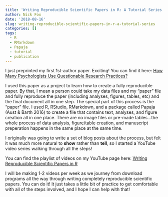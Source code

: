 ```yaml
---
title: 'Writing Reproducible Scientific Papers in R: A Tutorial Series'
author: Nick Fox
date: '2018-08-16'
slug: writing-reproducible-scientific-papers-in-r-a-tutorial-series
categories: []
tags:
  - R
  - RMarkdown
  - Papaja
  - tutorial
  - publication
---
```


I just preprinted my first 1st-author paper. Exciting! You can find it here: <a href="https://psyarxiv.com/3v7hx/" target="_blank">How Many Psychologists Use Questionable Research Practices?</a>

I used this paper as a project to learn how to create a fully reproducible paper.  By that, I mean a person could take my data files and my "paper" file and fully reproduce the paper (including analyses, figures, tables, etc) and the final document all in one step.  The special part of this process is the "paper" file.  I used R, RStudio, RMarkdown, and a package called Papaja (Aust & Barth 2016) to create a file that contains text, analyses, and figure creation all in one place.  There are no image files or pre-made tables...the whole process of data analysis, figure/table creation, and manuscript preperation happens in the same place at the same time.

I originally was going to write a set of blog posts about the process, but felt it was much more natural to <b>show</b> rather than <b>tell</b>, so I started a YouTube video series walking through all the steps!  

You can find the playlist of videos on my YouTube page here: <a href="https://www.youtube.com/watch?v=MxCnnqpnN5Y&list=PLmvNihjFsoM5hpQdqoI7onL4oXDSQ0ym8" target="_blank">Writing Reproducible Scientific Papers in R</a>

I will be making 1-2 videos per week as we journey from download programs all the way through writing completely reproducible scientific papers.  You can do it! It just takes a little bit of practice to get comfortable with all of the steps involved, and I hope I can help with that!


